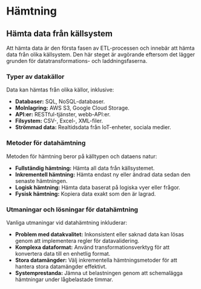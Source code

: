 # Hämtning

## Hämta data från källsystem

Att hämta data är den första fasen av ETL-processen och innebär att hämta data från olika källsystem. Den här steget är avgörande eftersom det lägger grunden för datatransformations- och laddningsfaserna.

### Typer av datakällor

Data kan hämtas från olika källor, inklusive:

- **Databaser:** SQL, NoSQL-databaser.
- **Molnlagring:** AWS S3, Google Cloud Storage.
- **API:er:** RESTful-tjänster, webb-API:er.
- **Filsystem:** CSV-, Excel-, XML-filer.
- **Strömmad data:** Realtidsdata från IoT-enheter, sociala medier.

### Metoder för datahämtning

Metoden för hämtning beror på källtypen och dataens natur:

- **Fullständig hämtning:** Hämta all data från källsystemet.
- **Inkrementell hämtning:** Hämta endast ny eller ändrad data sedan den senaste hämtningen.
- **Logisk hämtning:** Hämta data baserat på logiska vyer eller frågor.
- **Fysisk hämtning:** Kopiera data exakt som den är lagrad.

### Utmaningar och lösningar för datahämtning

Vanliga utmaningar vid datahämtning inkluderar:

- **Problem med datakvalitet:** Inkonsistent eller saknad data kan lösas genom att implementera regler för datavalidering.
- **Komplexa dataformat:** Använd transformationsverktyg för att konvertera data till en enhetlig format.
- **Stora datamängder:** Välj inkrementella hämtningsmetoder för att hantera stora datamängder effektivt.
- **Systemprestanda:** Jämna ut belastningen genom att schemalägga hämtningar under lågbelastade timmar.